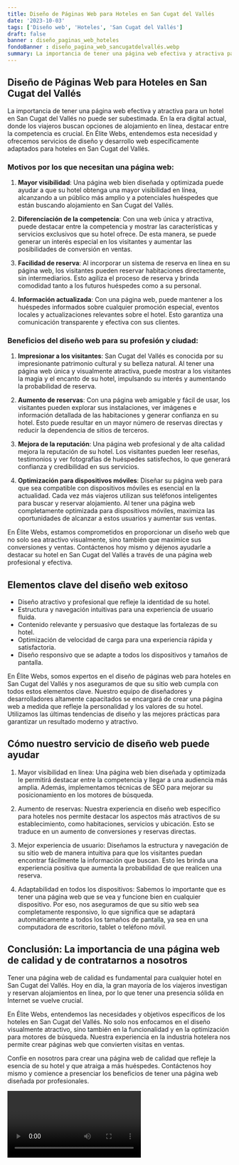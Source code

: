 ```yaml
---
title: Diseño de Páginas Web para Hoteles en San Cugat del Vallés
date: '2023-10-03'
tags: ['Diseño web', 'Hoteles', 'San Cugat del Vallés']
draft: false
banner : diseño_paginas_web_hoteles
fondoBanner : diseño_pagina_web_sancugatdelvallés.webp
summary: La importancia de tener una página web efectiva y atractiva para un hotel en San Cugat del Vallés no puede ser subestimada. En la era digital actual, donde los viajeros buscan opciones de alojamiento en línea, destacar entre la competencia es crucial. En Élite Webs, entendemos esta necesidad y ofrecemos servicios de diseño y desarrollo web específicamente adaptados para hoteles en San Cugat del Vallés.
---
```


## Diseño de Páginas Web para Hoteles en San Cugat del Vallés

La importancia de tener una página web efectiva y atractiva para un hotel en San Cugat del Vallés no puede ser subestimada. En la era digital actual, donde los viajeros buscan opciones de alojamiento en línea, destacar entre la competencia es crucial. En Élite Webs, entendemos esta necesidad y ofrecemos servicios de diseño y desarrollo web específicamente adaptados para hoteles en San Cugat del Vallés.

### Motivos por los que necesitan una página web:

1. **Mayor visibilidad**: Una página web bien diseñada y optimizada puede ayudar a que su hotel obtenga una mayor visibilidad en línea, alcanzando a un público más amplio y a potenciales huéspedes que están buscando alojamiento en San Cugat del Vallés.

2. **Diferenciación de la competencia**: Con una web única y atractiva, puede destacar entre la competencia y mostrar las características y servicios exclusivos que su hotel ofrece. De esta manera, se puede generar un interés especial en los visitantes y aumentar las posibilidades de conversión en ventas.

3. **Facilidad de reserva**: Al incorporar un sistema de reserva en línea en su página web, los visitantes pueden reservar habitaciones directamente, sin intermediarios. Esto agiliza el proceso de reserva y brinda comodidad tanto a los futuros huéspedes como a su personal.

4. **Información actualizada**: Con una página web, puede mantener a los huéspedes informados sobre cualquier promoción especial, eventos locales y actualizaciones relevantes sobre el hotel. Esto garantiza una comunicación transparente y efectiva con sus clientes.

### Beneficios del diseño web para su profesión y ciudad:

1. **Impresionar a los visitantes**: San Cugat del Vallés es conocida por su impresionante patrimonio cultural y su belleza natural. Al tener una página web única y visualmente atractiva, puede mostrar a los visitantes la magia y el encanto de su hotel, impulsando su interés y aumentando la probabilidad de reserva.

2. **Aumento de reservas**: Con una página web amigable y fácil de usar, los visitantes pueden explorar sus instalaciones, ver imágenes e información detallada de las habitaciones y generar confianza en su hotel. Esto puede resultar en un mayor número de reservas directas y reducir la dependencia de sitios de terceros.

3. **Mejora de la reputación**: Una página web profesional y de alta calidad mejora la reputación de su hotel. Los visitantes pueden leer reseñas, testimonios y ver fotografías de huéspedes satisfechos, lo que generará confianza y credibilidad en sus servicios.

4. **Optimización para dispositivos móviles**: Diseñar su página web para que sea compatible con dispositivos móviles es esencial en la actualidad. Cada vez más viajeros utilizan sus teléfonos inteligentes para buscar y reservar alojamiento. Al tener una página web completamente optimizada para dispositivos móviles, maximiza las oportunidades de alcanzar a estos usuarios y aumentar sus ventas.

En Élite Webs, estamos comprometidos en proporcionar un diseño web que no solo sea atractivo visualmente, sino también que maximice sus conversiones y ventas. Contáctenos hoy mismo y déjenos ayudarle a destacar su hotel en San Cugat del Vallés a través de una página web profesional y efectiva.

<GifSeo />

<Cta />

## Elementos clave del diseño web exitoso

- Diseño atractivo y profesional que refleje la identidad de su hotel.
- Estructura y navegación intuitivas para una experiencia de usuario fluida.
- Contenido relevante y persuasivo que destaque las fortalezas de su hotel.
- Optimización de velocidad de carga para una experiencia rápida y satisfactoria.
- Diseño responsivo que se adapte a todos los dispositivos y tamaños de pantalla.

En Élite Webs, somos expertos en el diseño de páginas web para hoteles en San Cugat del Vallés y nos aseguramos de que su sitio web cumpla con todos estos elementos clave. Nuestro equipo de diseñadores y desarrolladores altamente capacitados se encargará de crear una página web a medida que refleje la personalidad y los valores de su hotel. Utilizamos las últimas tendencias de diseño y las mejores prácticas para garantizar un resultado moderno y atractivo.

## Cómo nuestro servicio de diseño web puede ayudar

1. Mayor visibilidad en línea: Una página web bien diseñada y optimizada le permitirá destacar entre la competencia y llegar a una audiencia más amplia. Además, implementamos técnicas de SEO para mejorar su posicionamiento en los motores de búsqueda.

2. Aumento de reservas: Nuestra experiencia en diseño web específico para hoteles nos permite destacar los aspectos más atractivos de su establecimiento, como habitaciones, servicios y ubicación. Esto se traduce en un aumento de conversiones y reservas directas.

3. Mejor experiencia de usuario: Diseñamos la estructura y navegación de su sitio web de manera intuitiva para que los visitantes puedan encontrar fácilmente la información que buscan. Esto les brinda una experiencia positiva que aumenta la probabilidad de que realicen una reserva.

4. Adaptabilidad en todos los dispositivos: Sabemos lo importante que es tener una página web que se vea y funcione bien en cualquier dispositivo. Por eso, nos aseguramos de que su sitio web sea completamente responsivo, lo que significa que se adaptará automáticamente a todos los tamaños de pantalla, ya sea en una computadora de escritorio, tablet o teléfono móvil.

## Conclusión: La importancia de una página web de calidad y de contratarnos a nosotros

Tener una página web de calidad es fundamental para cualquier hotel en San Cugat del Vallés. Hoy en día, la gran mayoría de los viajeros investigan y reservan alojamientos en línea, por lo que tener una presencia sólida en Internet se vuelve crucial.

En Élite Webs, entendemos las necesidades y objetivos específicos de los hoteles en San Cugat del Vallés. No solo nos enfocamos en el diseño visualmente atractivo, sino también en la funcionalidad y en la optimización para motores de búsqueda. Nuestra experiencia en la industria hotelera nos permite crear páginas web que convierten visitas en ventas.

Confíe en nosotros para crear una página web de calidad que refleje la esencia de su hotel y que atraiga a más huéspedes. Contáctenos hoy mismo y comience a presenciar los beneficios de tener una página web diseñada por profesionales.

<Video />

<CtaBot job='Hoteles' city='San Cugat del Vallés'/>

<Gmaps query='San Cugat del Vallés+españa+maps' />